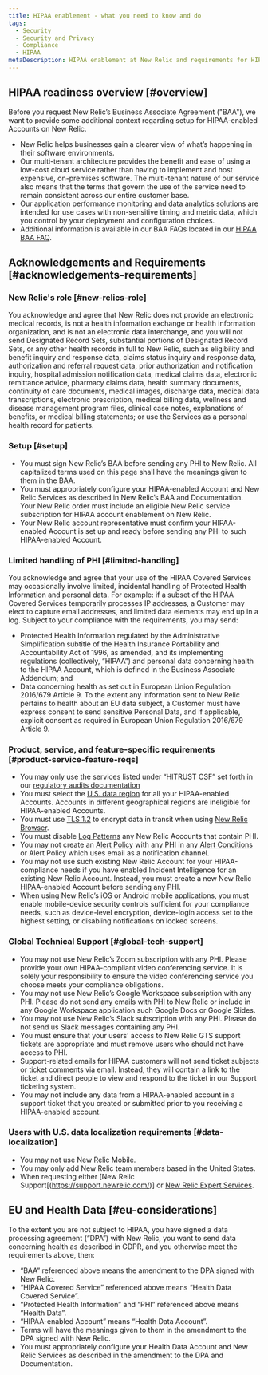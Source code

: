 ```yaml
---
title: HIPAA enablement - what you need to know and do
tags:
  - Security
  - Security and Privacy
  - Compliance
  - HIPAA
metaDescription: HIPAA enablement at New Relic and requirements for HIPAA-enabled acccounts.
---
```

## HIPAA readiness overview [#overview]

Before you request New Relic’s Business Associate Agreement ("BAA"), we want to provide some additional context regarding setup for HIPAA-enabled Accounts on New Relic.

- New Relic helps businesses gain a clearer view of what’s happening in their software environments.
- Our multi-tenant architecture provides the benefit and ease of using a low-cost cloud service rather than having to implement and host expensive, on-premises software. The multi-tenant nature of our service also means that the terms that govern the use of the service need to remain consistent across our entire customer base. 
- Our application performance monitoring and data analytics solutions are intended for use cases with non-sensitive timing and metric data, which you control by your deployment and configuration choices.
- Additional information is available in our BAA FAQs located in our [HIPAA BAA FAQ](https://newrelic.com/termsandconditions/hipaabaafaq). 

## Acknowledgements and Requirements [#acknowledgements-requirements]

### New Relic's role [#new-relics-role]

You acknowledge and agree that New Relic does not provide an electronic medical records, is not a health information exchange or health information organization, and is not an electronic data interchange, and you will not send Designated Record Sets, substantial portions of Designated Record Sets, or any other health records in full to New Relic, such as eligibility and benefit inquiry and response data, claims status inquiry and response data, authorization and referral request data, prior authorization and notification inquiry, hospital admission notification data, medical claims data, electronic remittance advice, pharmacy claims data, health summary documents, continuity of care documents, medical images, discharge data, medical data transcriptions, electronic prescription, medical billing data, wellness and disease management program files, clinical case notes, explanations of benefits, or medical billing statements; or use the Services as a personal health record for patients.

### Setup [#setup]

- You must sign New Relic’s BAA before sending any PHI to New Relic.
All capitalized terms used on this page shall have the meanings given to them in the BAA.
- You must appropriately configure your HIPAA-enabled Account and New Relic Services as described in New Relic’s BAA and Documentation.
Your New Relic order must include an eligible New Relic service subscription for HIPAA account enablement on New Relic.
- Your New Relic account representative must confirm your HIPAA-enabled Account is set up and ready before sending any PHI to such HIPAA-enabled Account.

### Limited handling of PHI [#limited-handling]

You acknowledge and agree that your use of the HIPAA Covered Services may occasionally involve limited, incidental handling of Protected Health Information and personal data. For example: if a subset of the HIPAA Covered Services temporarily processes IP addresses, a Customer may elect to capture email addresses, and limited data elements may end up in a log. Subject to your compliance with the requirements, you may send:
- Protected Health Information regulated by the Administrative Simplification subtitle of the Health Insurance Portability and Accountability Act of 1996, as amended, and its implementing regulations (collectively, “HIPAA”) and personal data concerning health to the HIPAA Account, which is defined in the Business Associate Addendum; and
- Data concerning health as set out in European Union Regulation 2016/679 Article 9. To the extent any information sent to New Relic pertains to health about an EU data subject, a Customer must have express consent to send sensitive Personal Data, and if applicable, explicit consent as required in European Union Regulation 2016/679 Article 9.

### Product, service, and feature-specific requirements [#product-service-feature-reqs]

- You may only use the services listed under “HITRUST CSF” set forth in our [regulatory audits documentation](/docs/security/security-privacy/compliance/regulatory-audits-new-relic-services/)
- You must select the [U.S. data region](/docs/using-new-relic/welcome-new-relic/get-started/our-eu-us-region-data-centers/) for all your HIPAA-enabled Accounts. Accounts in different geographical regions are ineligible for HIPAA-enabled Accounts.
- You must use [TLS 1.2](/docs/using-new-relic/cross-product-functions/install-configure/networks/#tls) to encrypt data in transit when using [New Relic Browser](/docs/browser/browser-monitoring/getting-started/introduction-browser-monitoring/).
- You must disable [Log Patterns](/docs/logs/log-management/ui-data/find-unusual-logs-log-patterns/#availability) any New Relic Accounts that contain PHI.
- You may not create an [Alert Policy](/docs/alerts-applied-intelligence/new-relic-alerts/alert-policies/) with any PHI in any [Alert Conditions](/docs/alerts-applied-intelligence/new-relic-alerts/alert-conditions/create-nrql-alert-conditions/) or Alert Policy which uses email as a notification channel.
- You may not use such existing New Relic Account for your HIPAA-compliance needs if you have enabled Incident Intelligence for an existing New Relic Account. Instead, you must create a new New Relic HIPAA-enabled Account before sending any PHI.
- When using New Relic’s iOS or Android mobile applications, you must enable mobile-device security controls sufficient for your compliance needs, such as device-level encryption, device-login access set to the highest setting, or disabling notifications on locked screens.

### Global Technical Support [#global-tech-support]

- You may not use New Relic’s Zoom subscription with any PHI. Please provide your own HIPAA-compliant video conferencing service. It is solely your responsibility to ensure the video conferencing service you choose meets your compliance obligations.
- You may not use New Relic’s Google Workspace subscription with any PHI. Please do not send any emails with PHI to New Relic or include in any Google Workspace application such Google Docs or Google Slides.
- You may not use New Relic’s Slack subscription with any PHI. Please do not send us Slack messages containing any PHI.
- You must ensure that your users’ access to New Relic GTS support tickets are appropriate and must remove users who should not have access to PHI.
- Support-related emails for HIPAA customers will not send ticket subjects or ticket comments via email. Instead, they will contain a link to the ticket and direct people to view and respond to the ticket in our Support ticketing system.
- You may not include any data from a HIPAA-enabled account in a support ticket that you created or submitted prior to you receiving a HIPAA-enabled account.

### Users with U.S. data localization requirements [#data-localization]

- You may not use New Relic Mobile.
- You may only add New Relic team members based in the United States. 
- When requesting either [New Relic Support[(https://support.newrelic.com/)] or [New Relic Expert Services](https://newrelic.com/expertservices).

## EU and Health Data [#eu-considerations]

To the extent you are not subject to HIPAA, you have signed a data processing agreement (“DPA”) with New Relic, you want to send data concerning health as described in GDPR, and you otherwise meet the requirements above, then:
- “BAA” referenced above means the amendment to the DPA signed with New Relic.
- “HIPAA Covered Service” referenced above means “Health Data Covered Service”.
- “Protected Health Information” and “PHI” referenced above means “Health Data”.
- “HIPAA-enabled Account” means “Health Data Account”.
- Terms will have the meanings given to them in the amendment to the DPA signed with New Relic.
- You must appropriately configure your Health Data Account and New Relic Services as described in the amendment to the DPA and Documentation.

